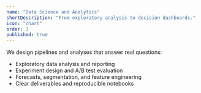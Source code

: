 ```yaml
---
name: "Data Science and Analytics"
shortDescription: "From exploratory analysis to decision dashboards."
icon: "chart"
order: 3
published: true
---
```


We design pipelines and analyses that answer real questions:

- Exploratory data analysis and reporting
- Experiment design and A/B test evaluation
- Forecasts, segmentation, and feature engineering
- Clear deliverables and reproducible notebooks
